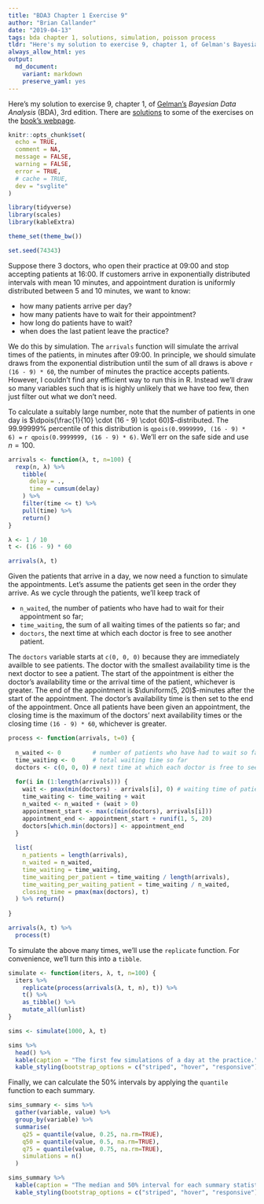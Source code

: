 ```yaml
---
title: "BDA3 Chapter 1 Exercise 9"
author: "Brian Callander"
date: "2019-04-13"
tags: bda chapter 1, solutions, simulation, poisson process
tldr: "Here's my solution to exercise 9, chapter 1, of Gelman's Bayesian Data Analysis (BDA), 3rd edition."
always_allow_html: yes
output: 
  md_document:
    variant: markdown
    preserve_yaml: yes
---
```


Here's my solution to exercise 9, chapter 1, of [Gelman's](https://andrewgelman.com/) *Bayesian Data Analysis* (BDA), 3rd edition. There are [solutions](http://www.stat.columbia.edu/~gelman/book/solutions.pdf) to some of the exercises on the [book's webpage](http://www.stat.columbia.edu/~gelman/book/).

<!--more-->

<div style="display:none">
  $\DeclareMathOperator{\dbinomial}{Binomial}
   \DeclareMathOperator{\dbern}{Bernoulli}
   \DeclareMathOperator{\dpois}{Poisson}
   \DeclareMathOperator{\dnorm}{Normal}
   \DeclareMathOperator{\dt}{t}
   \DeclareMathOperator{\dcauchy}{Cauchy}
   \DeclareMathOperator{\dexponential}{Exp}
   \DeclareMathOperator{\duniform}{Uniform}
   \DeclareMathOperator{\dgamma}{Gamma}
   \DeclareMathOperator{\dinvgamma}{InvGamma}
   \DeclareMathOperator{\invlogit}{InvLogit}
   \DeclareMathOperator{\logit}{Logit}
   \DeclareMathOperator{\ddirichlet}{Dirichlet}
   \DeclareMathOperator{\dbeta}{Beta}$
</div>

```r
knitr::opts_chunk$set(
  echo = TRUE,
  comment = NA,
  message = FALSE,
  warning = FALSE,
  error = TRUE,
  # cache = TRUE,
  dev = "svglite"
)

library(tidyverse)
library(scales)
library(kableExtra)

theme_set(theme_bw())

set.seed(74343)

```

Suppose there 3 doctors, who open their practice at 09:00 and stop accepting patients at 16:00. If customers arrive in exponentially distributed intervals with mean 10 minutes, and appointment duration is uniformly distributed between 5 and 10 minutes, we want to know:

* how many patients arrive per day?
* how many patients have to wait for their appointment?
* how long do patients have to wait?
* when does the last patient leave the practice?

We do this by simulation. The `arrivals` function will simulate the arrival times of the patients, in minutes after 09:00. In principle, we should simulate draws from the exponential distribution until the sum of all draws is above `r (16 - 9) * 60`, the number of minutes the practice accepts patients. However, I couldn't find any efficient way to run this in R. Instead we'll draw so many variables such that is is highly unlikely that we have too few, then just filter out what we don't need. 

To calculate a suitably large number, note that the number of patients in one day is $\dpois(\frac{1}{10} \cdot (16 - 9) \cdot 60)$-distributed. The 99.99999% percentile of this distribution is `qpois(0.9999999, (16 - 9) * 6) =` `r qpois(0.9999999, (16 - 9) * 6)`. We'll err on the safe side and use $n=100$.

```r
arrivals <- function(λ, t, n=100) {
  rexp(n, λ) %>% 
    tibble(
      delay = .,
      time = cumsum(delay)
    ) %>% 
    filter(time <= t) %>% 
    pull(time) %>% 
    return()
}

λ <- 1 / 10
t <- (16 - 9) * 60

arrivals(λ, t)
```

Given the patients that arrive in a day, we now need a function to simulate the appointments. Let's assume the patients get seen in the order they arrive. As we cycle through the patients, we'll keep track of 

* `n_waited`, the number of patients who have had to wait for their appointment so far;
* `time_waiting`, the sum of all waiting times of the patients so far; and
* `doctors`, the next time at which each doctor is free to see another patient.

The `doctors` variable starts at `c(0, 0, 0)` because they are immediately availble to see patients. The doctor with the smallest availability time is the next doctor to see a patient. The start of the appointment is either the doctor's availability time or the arrival time of the patient, whichever is greater. The end of the appointment is $\duniform(5, 20)$-minutes after the start of the appointment. The doctor's availability time is then set to the end of the appointment. Once all patients have been given an appointment, the closing time is the maximum of the doctors' next availability times or the closing time `(16 - 9) * 60`, whichever is greater.

```r
process <- function(arrivals, t=0) {
  
  n_waited <- 0         # number of patients who have had to wait so far
  time_waiting <- 0     # total waiting time so far
  doctors <- c(0, 0, 0) # next time at which each doctor is free to see another patient
  
  for(i in (1:length(arrivals))) {
    wait <- pmax(min(doctors) - arrivals[i], 0) # waiting time of patient i
    time_waiting <- time_waiting + wait
    n_waited <- n_waited + (wait > 0)
    appointment_start <- max(c(min(doctors), arrivals[i]))
    appointment_end <- appointment_start + runif(1, 5, 20)
    doctors[which.min(doctors)] <- appointment_end
  }
  
  list(
    n_patients = length(arrivals),
    n_waited = n_waited,
    time_waiting = time_waiting,
    time_waiting_per_patient = time_waiting / length(arrivals),
    time_waiting_per_waiting_patient = time_waiting / n_waited,
    closing_time = pmax(max(doctors), t)
  ) %>% return()
    
}

arrivals(λ, t) %>% 
  process(t)
```

To simulate the above many times, we'll use the `replicate` function. For convenience, we'll turn this into a `tibble`.

```r
simulate <- function(iters, λ, t, n=100) {
  iters %>% 
    replicate(process(arrivals(λ, t, n), t)) %>% 
    t() %>% 
    as_tibble() %>% 
    mutate_all(unlist)
}

sims <- simulate(1000, λ, t)
```

```r
sims %>% 
  head() %>% 
  kable(caption = "The first few simulations of a day at the practice.") %>% 
  kable_styling(bootstrap_options = c("striped", "hover", "responsive"))
```

Finally, we can calculate the 50% intervals by applying the `quantile` function to each summary.

```r
sims_summary <- sims %>% 
  gather(variable, value) %>% 
  group_by(variable) %>% 
  summarise(
    q25 = quantile(value, 0.25, na.rm=TRUE),
    q50 = quantile(value, 0.5, na.rm=TRUE),
    q75 = quantile(value, 0.75, na.rm=TRUE),
    simulations = n()
  )
```

```r
sims_summary %>% 
  kable(caption = "The median and 50% interval for each summary statistic.") %>% 
  kable_styling(bootstrap_options = c("striped", "hover", "responsive"))
```

